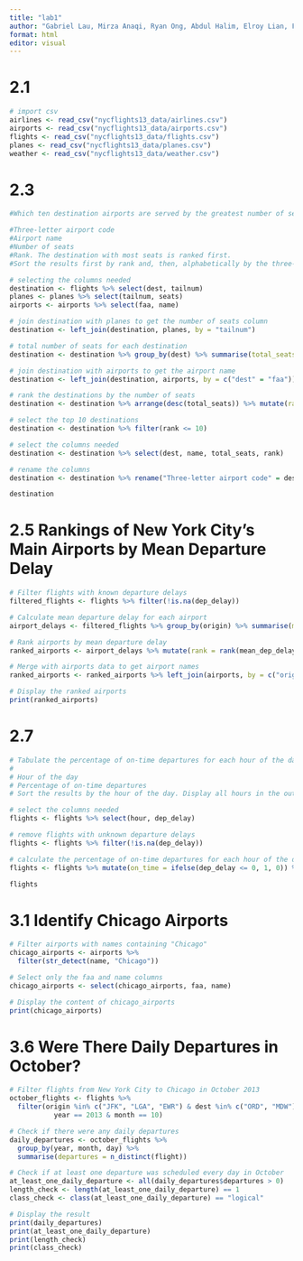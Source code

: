 ```yaml
---
title: "lab1"
author: "Gabriel Lau, Mirza Anaqi, Ryan Ong, Abdul Halim, Elroy Lian, Frederick Ang"
format: html
editor: visual
---
```


# 2.1

```r
# import csv
airlines <- read_csv("nycflights13_data/airlines.csv")
airports <- read_csv("nycflights13_data/airports.csv")
flights <- read_csv("nycflights13_data/flights.csv")
planes <- read_csv("nycflights13_data/planes.csv")
weather <- read_csv("nycflights13_data/weather.csv")
```

# 2.3

```r
#Which ten destination airports are served by the greatest number of seats from New York City? If airports are tied for the tenth place, ensure that all tied airports are included in the output. Include columns for the following attributes in exactly this order:

#Three-letter airport code
#Airport name
#Number of seats
#Rank. The destination with most seats is ranked first.
#Sort the results first by rank and, then, alphabetically by the three-letter airport code.

# selecting the columns needed
destination <- flights %>% select(dest, tailnum)
planes <- planes %>% select(tailnum, seats)
airports <- airports %>% select(faa, name)

# join destination with planes to get the number of seats column
destination <- left_join(destination, planes, by = "tailnum")

# total number of seats for each destination
destination <- destination %>% group_by(dest) %>% summarise(total_seats = sum(seats))

# join destination with airports to get the airport name
destination <- left_join(destination, airports, by = c("dest" = "faa"))

# rank the destinations by the number of seats
destination <- destination %>% arrange(desc(total_seats)) %>% mutate(rank = row_number())

# select the top 10 destinations
destination <- destination %>% filter(rank <= 10)

# select the columns needed
destination <- destination %>% select(dest, name, total_seats, rank)

# rename the columns
destination <- destination %>% rename("Three-letter airport code" = dest, "Airport name" = name, "Number of seats" = total_seats, "Rank" = rank)

destination

```

# 2.5 Rankings of New York City’s Main Airports by Mean Departure Delay
```r
# Filter flights with known departure delays
filtered_flights <- flights %>% filter(!is.na(dep_delay))

# Calculate mean departure delay for each airport
airport_delays <- filtered_flights %>% group_by(origin) %>% summarise(mean_dep_delay = mean(dep_delay))

# Rank airports by mean departure delay
ranked_airports <- airport_delays %>% mutate(rank = rank(mean_dep_delay)) %>% arrange(rank, origin)

# Merge with airports data to get airport names
ranked_airports <- ranked_airports %>% left_join(airports, by = c("origin" = "faa")) %>% select(origin, name, mean_dep_delay, rank) %>% arrange(rank, origin)

# Display the ranked airports
print(ranked_airports)
```

# 2.7

```r
# Tabulate the percentage of on-time departures for each hour of the day when the plane is scheduled to leave. Remove flights with unknown departure delays from the analysis. Include columns for the following attributes in exactly this order:
# 
# Hour of the day
# Percentage of on-time departures
# Sort the results by the hour of the day. Display all hours in the output.

# select the columns needed
flights <- flights %>% select(hour, dep_delay)

# remove flights with unknown departure delays
flights <- flights %>% filter(!is.na(dep_delay))

# calculate the percentage of on-time departures for each hour of the day
flights <- flights %>% mutate(on_time = ifelse(dep_delay <= 0, 1, 0)) %>% group_by(hour) %>% summarise(percentage_on_time = mean(on_time) * 100)

flights
```

# 3.1 Identify Chicago Airports

```r
# Filter airports with names containing "Chicago"
chicago_airports <- airports %>%
  filter(str_detect(name, "Chicago"))

# Select only the faa and name columns
chicago_airports <- select(chicago_airports, faa, name)

# Display the content of chicago_airports
print(chicago_airports)
```

# 3.6 Were There Daily Departures in October?

```r
# Filter flights from New York City to Chicago in October 2013
october_flights <- flights %>%
  filter(origin %in% c("JFK", "LGA", "EWR") & dest %in% c("ORD", "MDW") &
           year == 2013 & month == 10)

# Check if there were any daily departures
daily_departures <- october_flights %>%
  group_by(year, month, day) %>%
  summarise(departures = n_distinct(flight))

# Check if at least one departure was scheduled every day in October
at_least_one_daily_departure <- all(daily_departures$departures > 0)
length_check <- length(at_least_one_daily_departure) == 1
class_check <- class(at_least_one_daily_departure) == "logical"

# Display the result
print(daily_departures)
print(at_least_one_daily_departure)
print(length_check)
print(class_check)
```